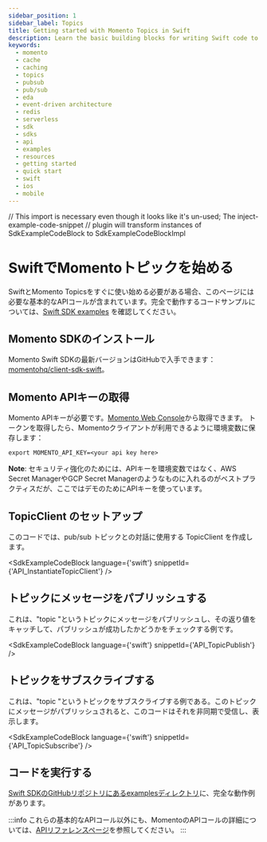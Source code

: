 ```yaml
---
sidebar_position: 1
sidebar_label: Topics
title: Getting started with Momento Topics in Swift
description: Learn the basic building blocks for writing Swift code to interact with Momento Topics in your native iOS applications.
keywords:
  - momento
  - cache
  - caching
  - topics
  - pubsub
  - pub/sub
  - eda
  - event-driven architecture
  - redis
  - serverless
  - sdk
  - sdks
  - api
  - examples
  - resources
  - getting started
  - quick start
  - swift
  - ios
  - mobile
---
```


// This import is necessary even though it looks like it's un-used; The inject-example-code-snippet
// plugin will transform instances of SdkExampleCodeBlock to SdkExampleCodeBlockImpl

# SwiftでMomentoトピックを始める

SwiftとMomento Topicsをすぐに使い始める必要がある場合、このページには必要な基本的なAPIコールが含まれています。完全で動作するコードサンプルについては、[Swift SDK examples](https://github.com/momentohq/client-sdk-swift/tree/main/Examples) を確認してください。

## Momento SDKのインストール

Momento Swift SDKの最新バージョンはGitHubで入手できます： [momentohq/client-sdk-swift](https://github.com/momentohq/client-sdk-swift)。

## Momento APIキーの取得

Momento APIキーが必要です。[Momento Web Console](https://console.gomomento.com/)から取得できます。
トークンを取得したら、Momentoクライアントが利用できるように環境変数に保存します：

```
export MOMENTO_API_KEY=<your api key here>
```

**Note**: セキュリティ強化のためには、APIキーを環境変数ではなく、AWS Secret ManagerやGCP Secret Managerのようなものに入れるのがベストプラクティスだが、ここではデモのためにAPIキーを使っています。

## TopicClient のセットアップ
このコードでは、pub/sub トピックとの対話に使用する TopicClient を作成します。

<SdkExampleCodeBlock language={'swift'} snippetId={'API_InstantiateTopicClient'} />

## トピックにメッセージをパブリッシュする
これは、"topic "というトピックにメッセージをパブリッシュし、その返り値をキャッチして、パブリッシュが成功したかどうかをチェックする例です。

<SdkExampleCodeBlock language={'swift'} snippetId={'API_TopicPublish'} />

## トピックをサブスクライブする
これは、"topic "というトピックをサブスクライブする例である。このトピックにメッセージがパブリッシュされると、このコードはそれを非同期で受信し、表示します。

<SdkExampleCodeBlock language={'swift'} snippetId={'API_TopicSubscribe'} />

## コードを実行する

[Swift SDKのGitHubリポジトリにあるexamplesディレクトリ](https://github.com/momentohq/client-sdk-swift/tree/main/examples)に、完全な動作例があります。

:::info
これらの基本的なAPIコール以外にも、MomentoのAPIコールの詳細については、[APIリファレンスページ](/develop/api-reference)を参照してください。
:::

